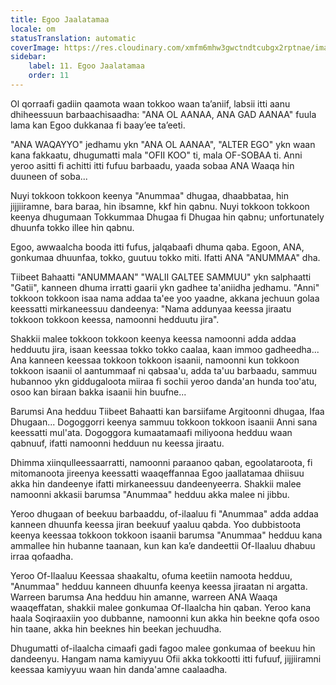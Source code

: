 ```yaml
---
title: Egoo Jaalatamaa
locale: om
statusTranslation: automatic
coverImage: https://res.cloudinary.com/xmfm6mhw3gwctndtcubgx2rptnae/image/upload/v1740468922/small_cover_tratado_de_psicologia_revolucionaria_a4c0dca4e0.webp
sidebar:
    label: 11. Egoo Jaalatamaa
    order: 11
---
```

Ol qorraafi gadiin qaamota waan tokkoo waan ta’aniif, labsii itti aanu dhiheessuun barbaachisaadha: "ANA OL AANAA, ANA GAD AANAA" fuula lama kan Egoo dukkanaa fi baay’ee ta’eeti.

"ANA WAQAYYO" jedhamu ykn "ANA OL AANAA", "ALTER EGO" ykn waan kana fakkaatu, dhugumatti mala "OFII KOO" ti, mala OF-SOBAA ti. Anni yeroo asitti fi achitti itti fufuu barbaadu, yaada sobaa ANA Waaqa hin duuneen of soba...

Nuyi tokkoon tokkoon keenya "Anummaa" dhugaa, dhaabbataa, hin jijjiiramne, bara baraa, hin ibsamne, kkf hin qabnu. Nuyi tokkoon tokkoon keenya dhugumaan Tokkummaa Dhugaa fi Dhugaa hin qabnu; unfortunately dhuunfa tokko illee hin qabnu.

Egoo, awwaalcha booda itti fufus, jalqabaafi dhuma qaba. Egoon, ANA, gonkumaa dhuunfaa, tokko, guutuu tokko miti. Ifatti ANA "ANUMMAA" dha.

Tiibeet Bahaatti "ANUMMAAN" "WALII GALTEE SAMMUU" ykn salphaatti "Gatii", kanneen dhuma irratti gaarii ykn gadhee ta'aniidha jedhamu. "Anni" tokkoon tokkoon isaa nama addaa ta'ee yoo yaadne, akkana jechuun golaa keessatti mirkaneessuu dandeenya: "Nama addunyaa keessa jiraatu tokkoon tokkoon keessa, namoonni hedduutu jira".

Shakkii malee tokkoon tokkoon keenya keessa namoonni adda addaa hedduutu jira, isaan keessaa tokko tokko caalaa, kaan immoo gadheedha... Ana kanneen keessaa tokkoon tokkoon isaanii, namoonni kun tokkoon tokkoon isaanii ol aantummaaf ni qabsaa'u, adda ta'uu barbaadu, sammuu hubannoo ykn giddugaloota miiraa fi sochii yeroo danda'an hunda too'atu, osoo kan biraan bakka isaanii hin buufne...

Barumsi Ana hedduu Tiibeet Bahaatti kan barsiifame Argitoonni dhugaa, Ifaa Dhugaan... Dogoggorri keenya sammuu tokkoon tokkoon isaanii Anni sana keessatti mul'ata. Dogoggora kumaatamaafi miliyoona hedduu waan qabnuuf, ifatti namoonni hedduun nu keessa jiraatu.

Dhimma xiinqulleessaarratti, namoonni paraanoo qaban, egoolataroota, fi mitomanoota jireenya keessatti waaqeffannaa Egoo jaallatamaa dhiisuu akka hin dandeenye ifatti mirkaneessuu dandeenyeerra. Shakkii malee namoonni akkasii barumsa "Anummaa" hedduu akka malee ni jibbu.

Yeroo dhugaan of beekuu barbaaddu, of-ilaaluu fi "Anummaa" adda addaa kanneen dhuunfa keessa jiran beekuuf yaaluu qabda. Yoo dubbistoota keenya keessaa tokkoon tokkoon isaanii barumsa "Anummaa" hedduu kana ammallee hin hubanne taanaan, kun kan ka’e dandeettii Of-Ilaaluu dhabuu irraa qofaadha.

Yeroo Of-Ilaaluu Keessaa shaakaltu, ofuma keetiin namoota hedduu, "Anummaa" hedduu kanneen dhuunfa keenya keessa jiraatan ni argatta. Warreen barumsa Ana hedduu hin amanne, warreen ANA Waaqa waaqeffatan, shakkii malee gonkumaa Of-Ilaalcha hin qaban. Yeroo kana haala Soqiraaxiin yoo dubbanne, namoonni kun akka hin beekne qofa osoo hin taane, akka hin beeknes hin beekan jechuudha.

Dhugumatti of-ilaalcha cimaafi gadi fagoo malee gonkumaa of beekuu hin dandeenyu. Hangam nama kamiyyuu Ofii akka tokkootti itti fufuuf, jijjiiramni keessaa kamiyyuu waan hin danda'amne caalaadha.

